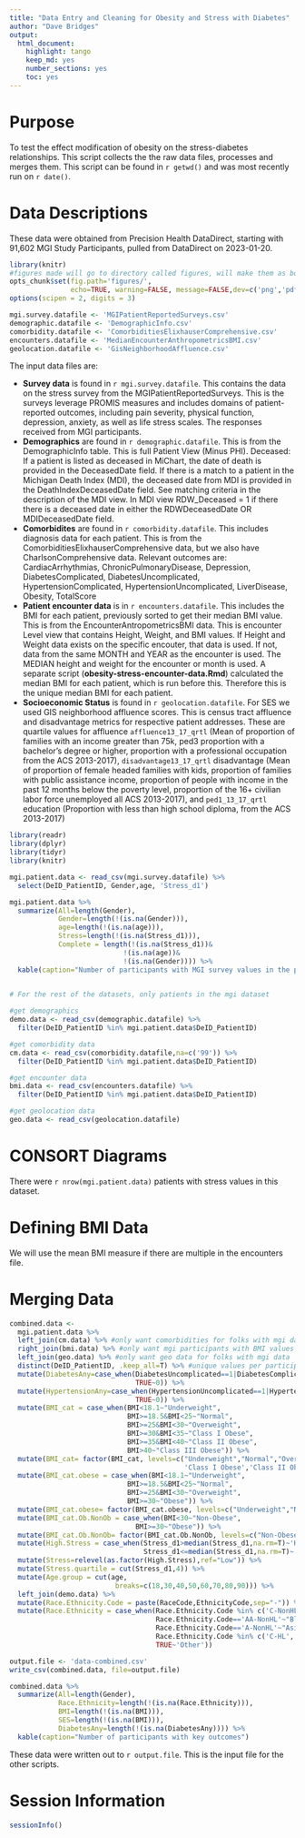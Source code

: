 ```yaml
---
title: "Data Entry and Cleaning for Obesity and Stress with Diabetes"
author: "Dave Bridges"
output:
  html_document:
    highlight: tango
    keep_md: yes
    number_sections: yes
    toc: yes
---
```


# Purpose

To test the effect modification of obesity on the stress-diabetes relationships. This script collects the the raw data files, processes and merges them. This script can be found in `r getwd()` and was most recently run on `r date()`.

# Data Descriptions

These data were obtained from Precision Health DataDirect, starting with 91,602 MGI Study Participants, pulled from DataDirect on 2023-01-20.

```r
library(knitr)
#figures made will go to directory called figures, will make them as both png and pdf files 
opts_chunk$set(fig.path='figures/',
               echo=TRUE, warning=FALSE, message=FALSE,dev=c('png','pdf'))
options(scipen = 2, digits = 3)

mgi.survey.datafile <- 'MGIPatientReportedSurveys.csv'
demographic.datafile <- 'DemographicInfo.csv'
comorbidity.datafile <- 'ComorbiditiesElixhauserComprehensive.csv'
encounters.datafile <- 'MedianEncounterAnthropometricsBMI.csv'
geolocation.datafile <- 'GisNeighborhoodAffluence.csv'
```

The input data files are:

-   **Survey data** is found in `r mgi.survey.datafile`. This contains the data on the stress survey from the MGIPatientReportedSurveys. This is the surveys leverage PROMIS measures and includes domains of patient-reported outcomes, including pain severity, physical function, depression, anxiety, as well as life stress scales. The responses received from MGI participants.
-   **Demographics** are found in `r demographic.datafile`. This is from the DemographicInfo table. This is full Patient View (Minus PHI). Deceased: If a patient is listed as deceased in MiChart, the date of death is provided in the DeceasedDate field. If there is a match to a patient in the Michigan Death Index (MDI), the deceased date from MDI is provided in the DeathIndexDeceasedDate field. See matching criteria in the description of the MDI view. In MDI view RDW_Deceased = 1 if there there is a deceased date in either the RDWDeceasedDate OR MDIDeceasedDate field.\
-   **Comorbidites** are found in `r comorbidity.datafile`. This includes diagnosis data for each patient. This is from the ComorbiditiesElixhauserComprehensive data, but we also have CharlsonComprehensive data. Relevant outcomes are: CardiacArrhythmias, ChronicPulmonaryDisease, Depression, DiabetesComplicated, DiabetesUncomplicated, HypertensionComplicated, HypertensionUncomplicated, LiverDisease, Obesity, TotalScore
-   **Patient encounter data** is in `r encounters.datafile`. This includes the BMI for each patient, previously sorted to get their median BMI value. This is from the EncounterAntropometricsBMI data. This is encounter Level view that contains Height, Weight, and BMI values. If Height and Weight data exists on the specific encouter, that data is used. If not, data from the same MONTH and YEAR as the encounter is used. The MEDIAN height and weight for the encounter or month is used. A separate script (**obesity-stress-encounter-data.Rmd**) calculated the median BMI for each patient, which is run before this. Therefore this is the unique median BMI for each patient.
-   **Socioeconomic Status** is found in `r geolocation.datafile`. For SES we used GIS neighborhood affluence scores. This is census tract affluence and disadvantage metrics for respective patient addresses. These are quartile values for affluence `affluence13_17_qrtl` (Mean of proportion of families with an income greater than 75k, ped3 proportion with a bachelor's degree or higher, proportion with a professional occupation from the ACS 2013-2017), `disadvantage13_17_qrtl` disadvantage (Mean of proportion of female headed families with kids, proportion of families with public assistance income, proportion of people with income in the past 12 months below the poverty level, proportion of the 16+ civilian labor force unemployed all ACS 2013-2017), and `ped1_13_17_qrtl` education (Proportion with less than high school diploma, from the ACS 2013-2017)

```r
library(readr)
library(dplyr)
library(tidyr)
library(knitr)

mgi.patient.data <- read_csv(mgi.survey.datafile) %>%
  select(DeID_PatientID, Gender,age, 'Stress_d1') 

mgi.patient.data %>%
  summarize(All=length(Gender),
            Gender=length(!(is.na(Gender))),
            age=length(!(is.na(age))),
            Stress=length(!(is.na(Stress_d1))),
            Complete = length(!(is.na(Stress_d1))&
                            !(is.na(age))&
                            !(is.na(Gender)))) %>%
  kable(caption="Number of participants with MGI survey values in the patient dataset")
  

# For the rest of the datasets, only patients in the mgi dataset

#get demographics
demo.data <- read_csv(demographic.datafile) %>%
  filter(DeID_PatientID %in% mgi.patient.data$DeID_PatientID)

#get comorbidity data
cm.data <- read_csv(comorbidity.datafile,na=c('99')) %>%
  filter(DeID_PatientID %in% mgi.patient.data$DeID_PatientID)

#get encounter data
bmi.data <- read_csv(encounters.datafile) %>%
  filter(DeID_PatientID %in% mgi.patient.data$DeID_PatientID) 

#get geolocation data
geo.data <- read_csv(geolocation.datafile) 
```

# CONSORT Diagrams

There were `r nrow(mgi.patient.data)` patients with stress values in this dataset.

# Defining BMI Data

We will use the mean BMI measure if there are multiple in the encounters file.

# Merging Data

```r
combined.data <- 
  mgi.patient.data %>%
  left_join(cm.data) %>% #only want comorbidities for folks with mgi data
  right_join(bmi.data) %>% #only want mgi participants with BMI values
  left_join(geo.data) %>% #only want geo data for folks with mgi data
  distinct(DeID_PatientID, .keep_all=T) %>% #unique values per participant
  mutate(DiabetesAny=case_when(DiabetesUncomplicated==1|DiabetesComplicated==1~1,
                               TRUE~0)) %>%
  mutate(HypertensionAny=case_when(HypertensionUncomplicated==1|HypertensionComplicated==1~1,
                               TRUE~0)) %>%
  mutate(BMI_cat = case_when(BMI<18.1~"Underweight",
                             BMI>=18.5&BMI<25~"Normal",
                             BMI>=25&BMI<30~"Overweight",
                             BMI>=30&BMI<35~"Class I Obese",
                             BMI>=35&BMI<40~"Class II Obese",
                             BMI>40~"Class III Obese")) %>%
  mutate(BMI_cat= factor(BMI_cat, levels=c("Underweight","Normal","Overweight",
                                           'Class I Obese','Class II Obese','Class III Obese'))) %>%
  mutate(BMI_cat.obese = case_when(BMI<18.1~"Underweight",
                             BMI>=18.5&BMI<25~"Normal",
                             BMI>=25&BMI<30~"Overweight",
                             BMI>=30~"Obese")) %>%
  mutate(BMI_cat.obese= factor(BMI_cat.obese, levels=c("Underweight","Normal","Overweight",'Obese'))) %>%
  mutate(BMI_cat.Ob.NonOb = case_when(BMI<30~"Non-Obese",
                               BMI>=30~"Obese")) %>%
  mutate(BMI_cat.Ob.NonOb= factor(BMI_cat.Ob.NonOb, levels=c("Non-Obese",'Obese'))) %>%
  mutate(High.Stress = case_when(Stress_d1>median(Stress_d1,na.rm=T)~'High',
                                 Stress_d1<=median(Stress_d1,na.rm=T)~'Low')) %>%
  mutate(Stress=relevel(as.factor(High.Stress),ref="Low")) %>%
  mutate(Stress.quartile = cut(Stress_d1,4)) %>%
  mutate(Age.group = cut(age,
                          breaks=c(18,30,40,50,60,70,80,90))) %>%
  left_join(demo.data) %>%
  mutate(Race.Ethnicity.Code = paste(RaceCode,EthnicityCode,sep="-")) %>%
  mutate(Race.Ethnicity = case_when(Race.Ethnicity.Code %in% c('C-NonHL','C-U')~"White",
                                    Race.Ethnicity.Code=='AA-NonHL'~"Black",
                                    Race.Ethnicity.Code=='A-NonHL'~"Asian",
                                    Race.Ethnicity.Code %in% c('C-HL','O-HL')~"Hispanic/Latino",
                                    TRUE~'Other'))

output.file <- 'data-combined.csv'
write_csv(combined.data, file=output.file)

combined.data %>%
  summarize(All=length(Gender),
            Race.Ethnicity=length(!(is.na(Race.Ethnicity))),
            BMI=length(!(is.na(BMI))),
            SES=length(!(is.na(BMI))),
            DiabetesAny=length(!(is.na(DiabetesAny)))) %>%
  kable(caption="Number of participants with key outcomes")
```

These data were written out to `r output.file`. This is the input file for the other scripts.

# Session Information

```r
sessionInfo()
```

